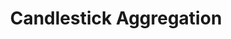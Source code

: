 ---
title: Candlestick Aggregation
openapi: "GET /node/v1/aggregation/candlestick/{base}/{quote}"
sidebarTitle: Candlestick Aggregation
---